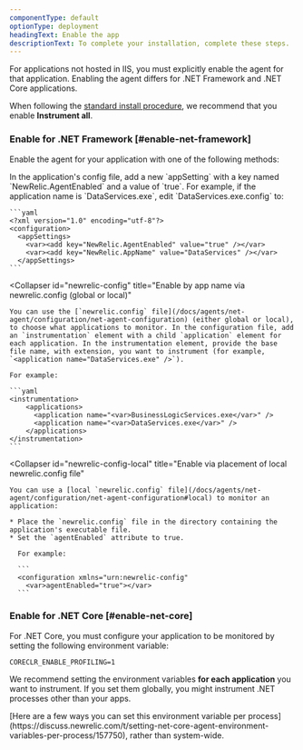 ```yaml
---
componentType: default
optionType: deployment
headingText: Enable the app
descriptionText: To complete your installation, complete these steps. 
---
```


For applications not hosted in IIS, you must explicitly enable the agent for that application. Enabling the agent differs for .NET Framework and .NET Core applications.

When following the [standard install procedure](#msi), we recommend that you enable **Instrument all**.

### Enable for .NET Framework [#enable-net-framework]

Enable the agent for your application with one of the following methods:

<CollapserGroup>
  <Collapser
    id="app-config"
    title="Enable via application config file"
  >
    In the application's config file, add a new `appSetting` with a key named `NewRelic.AgentEnabled` and a value of `true`. For example, if the application name is `DataServices.exe`, edit `DataServices.exe.config` to:

    ```yaml
    <?xml version="1.0" encoding="utf-8"?>
    <configuration>
      <appSettings>
        <var><add key="NewRelic.AgentEnabled" value="true" /></var>
        <var><add key="NewRelic.AppName" value="DataServices" /></var>
      </appSettings>
    ```
  </Collapser>

  <Collapser
    id="newrelic-config"
    title="Enable by app name via newrelic.config (global or local)"
  >
    You can use the [`newrelic.config` file](/docs/agents/net-agent/configuration/net-agent-configuration) (either global or local), to choose what applications to monitor. In the configuration file, add an `instrumentation` element with a child `application` element for each application. In the instrumentation element, provide the base file name, with extension, you want to instrument (for example, `<application name="DataServices.exe" />`).

    For example:

    ```yaml
    <instrumentation>
        <applications>
          <application name="<var>BusinessLogicServices.exe</var>" />
          <application name="<var>DataServices.exe</var>" />
        </applications>
    </instrumentation>
    ```
  </Collapser>

  <Collapser
    id="newrelic-config-local"
    title="Enable via placement of local newrelic.config file"
  >
    You can use a [local `newrelic.config` file](/docs/agents/net-agent/configuration/net-agent-configuration#local) to monitor an application:

    * Place the `newrelic.config` file in the directory containing the application's executable file.
    * Set the `agentEnabled` attribute to true.

      For example:

      ```
      <configuration xmlns="urn:newrelic-config"
        <var>agentEnabled="true"></var>
      ```
  </Collapser>
</CollapserGroup>

### Enable for .NET Core [#enable-net-core]

For .NET Core, you must configure your application to be monitored by setting the following environment variable:

```
CORECLR_ENABLE_PROFILING=1
```

We recommend setting the environment variables **for each application** you want to instrument. If you set them globally, you might instrument .NET processes other than your apps.

<Callout variant="tip">
  [Here are a few ways you can set this environment variable per process](https://discuss.newrelic.com/t/setting-net-core-agent-environment-variables-per-process/157750), rather than system-wide.
</Callout>